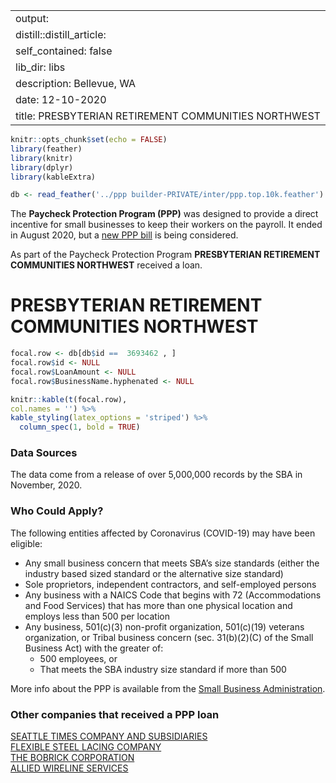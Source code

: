 
---
output:
  distill::distill_article:
    self_contained: false
    lib_dir: libs
description: Bellevue, WA 
date: 12-10-2020
title: PRESBYTERIAN RETIREMENT COMMUNITIES NORTHWEST 
---




```r
knitr::opts_chunk$set(echo = FALSE)
library(feather)
library(knitr)
library(dplyr)
library(kableExtra)

db <- read_feather('../ppp builder-PRIVATE/inter/ppp.top.10k.feather')

```



The **Paycheck Protection Program (PPP)** was designed to provide a direct incentive for small businesses to keep their workers on the payroll. It ended in August 2020, but a [new PPP bill](https://thehill.com/policy/finance/529092-bipartisan-support-for-new-ppp-loans-gains-momentum-in-congress) is being considered.

As part of the Paycheck Protection Program **PRESBYTERIAN RETIREMENT COMMUNITIES NORTHWEST** received a loan.


# PRESBYTERIAN RETIREMENT COMMUNITIES NORTHWEST 

```r
focal.row <- db[db$id ==  3693462 , ]
focal.row$id <- NULL
focal.row$LoanAmount <- NULL
focal.row$BusinessName.hyphenated <- NULL

knitr::kable(t(focal.row), 
col.names = '') %>%
kable_styling(latex_options = 'striped') %>%
  column_spec(1, bold = TRUE)


```

### Data Sources

The data come from a release of over 5,000,000 records by the SBA in November, 2020.


### Who Could Apply?

The following entities affected by Coronavirus (COVID-19) may have been eligible:

+ Any small business concern that meets SBA’s size standards (either the industry based sized standard or the alternative size standard)
+ Sole proprietors, independent contractors, and self-employed persons
+ Any business with a NAICS Code that begins with 72 (Accommodations and Food Services) that has more than one physical location and employs less than 500 per location
+ Any business, 501(c)(3) non-profit organization, 501(c)(19) veterans organization, or Tribal business concern (sec. 31(b)(2)(C) of the Small Business Act) with the greater of:
  + 500 employees, or 
  + That meets the SBA industry size standard if more than 500


More info about the PPP is available from the [Small Business Administration](https://www.sba.gov/funding-programs/loans/coronavirus-relief-options/paycheck-protection-program).

 
### Other companies that received a PPP loan 
   
 [SEATTLE TIMES COMPANY AND SUBSIDIARIES](/Paycheck-Protection-Program/4141673-SEATTLE-TIMES-COMPANY-AND-SUBSIDIARIES) <br> [FLEXIBLE STEEL LACING COMPANY](/Paycheck-Protection-Program/1659768-FLEXIBLE-STEEL-LACING-COMPANY) <br> [THE BOBRICK CORPORATION](/Paycheck-Protection-Program/4588381-THE-BOBRICK-CORPORATION) <br> [ALLIED WIRELINE SERVICES](/Paycheck-Protection-Program/222709-ALLIED-WIRELINE-SERVICES) <br>